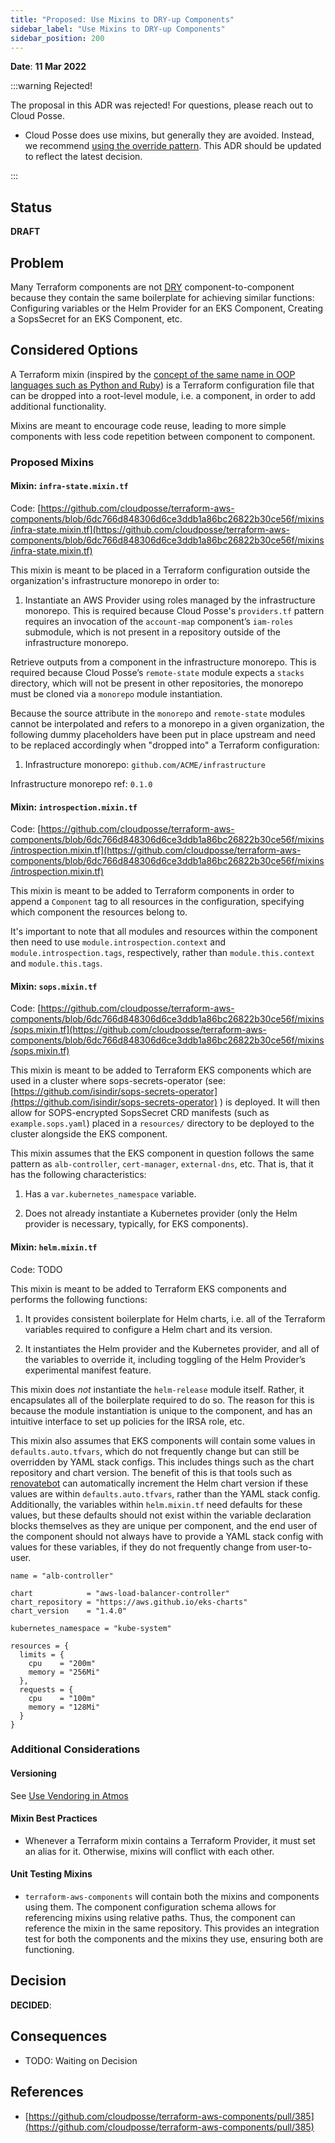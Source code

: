 ```yaml
---
title: "Proposed: Use Mixins to DRY-up Components"
sidebar_label: "Use Mixins to DRY-up Components"
sidebar_position: 200
---
```


**Date**: **11 Mar 2022**

:::warning Rejected!

The proposal in this ADR was rejected! For questions, please reach out to Cloud Posse.

- Cloud Posse does use mixins, but generally they are avoided. Instead, we recommend [using the override pattern](/learn/component-development/component-development#how-can-terraform-modules-or-resources-be-added-to-a-component). This ADR should be updated to reflect the latest decision.

:::

## Status
**DRAFT**

## Problem
Many Terraform components are not [DRY](https://en.wikipedia.org/wiki/Don%27t_repeat_yourself) component-to-component because they contain the same boilerplate for achieving similar functions: Configuring variables or the Helm Provider for an EKS Component, Creating a SopsSecret for an EKS Component, etc.

## Considered Options

A Terraform mixin (inspired by the [concept of the same name in OOP languages such as Python and Ruby](https://en.wikipedia.org/wiki/Mixin)) is a Terraform configuration file that can be dropped into a root-level module, i.e. a component, in order to add additional functionality.

Mixins are meant to encourage code reuse, leading to more simple components with less code repetition between component to component.

### Proposed Mixins

#### Mixin: `infra-state.mixin.tf`

Code: [https://github.com/cloudposse/terraform-aws-components/blob/6dc766d848306d6ce3ddb1a86bc26822b30ce56f/mixins/infra-state.mixin.tf](https://github.com/cloudposse/terraform-aws-components/blob/6dc766d848306d6ce3ddb1a86bc26822b30ce56f/mixins/infra-state.mixin.tf)

This mixin is meant to be placed in a Terraform configuration outside the organization's infrastructure monorepo in order to:

1. Instantiate an AWS Provider using roles managed by the infrastructure monorepo. This is required because Cloud Posse's `providers.tf` pattern requires an invocation of the `account-map` component’s `iam-roles` submodule, which is not present in a repository outside of the infrastructure monorepo.

Retrieve outputs from a component in the infrastructure monorepo. This is required because Cloud Posse’s `remote-state` module expects a `stacks` directory, which will not be present in other repositories, the monorepo must be cloned via a `monorepo` module instantiation.

Because the source attribute in the `monorepo` and `remote-state` modules cannot be interpolated and refers to a monorepo in a given organization, the following dummy placeholders have been put in place upstream and need to be replaced accordingly when "dropped into" a Terraform configuration:

1. Infrastructure monorepo: `github.com/ACME/infrastructure`

Infrastructure monorepo ref: `0.1.0`

#### Mixin: `introspection.mixin.tf`

Code: [https://github.com/cloudposse/terraform-aws-components/blob/6dc766d848306d6ce3ddb1a86bc26822b30ce56f/mixins/introspection.mixin.tf](https://github.com/cloudposse/terraform-aws-components/blob/6dc766d848306d6ce3ddb1a86bc26822b30ce56f/mixins/introspection.mixin.tf)

This mixin is meant to be added to Terraform components in order to append a `Component` tag to all resources in the configuration, specifying which component the resources belong to.

It's important to note that all modules and resources within the component then need to use `module.introspection.context` and `module.introspection.tags`, respectively, rather than `module.this.context` and `module.this.tags`.

#### Mixin: `sops.mixin.tf`

Code: [https://github.com/cloudposse/terraform-aws-components/blob/6dc766d848306d6ce3ddb1a86bc26822b30ce56f/mixins/sops.mixin.tf](https://github.com/cloudposse/terraform-aws-components/blob/6dc766d848306d6ce3ddb1a86bc26822b30ce56f/mixins/sops.mixin.tf)

This mixin is meant to be added to Terraform EKS components which are used in a cluster where sops-secrets-operator (see: [https://github.com/isindir/sops-secrets-operator](https://github.com/isindir/sops-secrets-operator) ) is deployed. It will then allow for SOPS-encrypted SopsSecret CRD manifests (such as `example.sops.yaml`) placed in a `resources/` directory to be deployed to the cluster alongside the EKS component.

This mixin assumes that the EKS component in question follows the same pattern as `alb-controller`, `cert-manager`, `external-dns`, etc. That is, that it has the following characteristics:

1. Has a `var.kubernetes_namespace` variable.

2. Does not already instantiate a Kubernetes provider (only the Helm provider is necessary, typically, for EKS components).

#### Mixin: `helm.mixin.tf`

Code: TODO

This mixin is meant to be added to Terraform EKS components and performs the following functions:

1. It provides consistent boilerplate for Helm charts, i.e. all of the Terraform variables required to configure a Helm chart and its version.

2. It instantiates the Helm provider and the Kubernetes provider, and all of the variables to override it, including toggling of the Helm Provider’s experimental manifest feature.

This mixin does _not_ instantiate the `helm-release` module itself. Rather, it encapsulates all of the boilerplate required to do so. The reason for this is because the module instantiation is unique to the component, and has an intuitive interface to set up policies for the IRSA role, etc.

This mixin also assumes that EKS components will contain some values in `defaults.auto.tfvars`, which do not frequently change but can still be overridden by YAML stack configs. This includes things such as the chart repository and chart version. The benefit of this is that tools such as [renovatebot](https://github.com/renovatebot) can automatically increment the Helm chart version if these values are within `defaults.auto.tfvars`, rather than the YAML stack config. Additionally, the variables within `helm.mixin.tf` need defaults for these values, but these defaults should not exist within the variable declaration blocks themselves as they are unique per component, and the end user of the component should not always have to provide a YAML stack config with values for these variables, if they do not frequently change from user-to-user.

```
name = "alb-controller"

chart            = "aws-load-balancer-controller"
chart_repository = "https://aws.github.io/eks-charts"
chart_version    = "1.4.0"

kubernetes_namespace = "kube-system"

resources = {
  limits = {
    cpu    = "200m"
    memory = "256Mi"
  },
  requests = {
    cpu    = "100m"
    memory = "128Mi"
  }
}
```

### Additional Considerations

#### Versioning

See [Use Vendoring in Atmos](/resources/adrs/adopted/use-vendoring-in-atmos)

#### Mixin Best Practices

- Whenever a Terraform mixin contains a Terraform Provider, it must set an alias for it. Otherwise, mixins will conflict with each other.

#### Unit Testing Mixins

- `terraform-aws-components` will contain both the mixins and components using them. The component configuration schema allows for referencing mixins using relative paths. Thus, the component can reference the mixin in the same repository. This provides an integration test for both the components and the mixins they use, ensuring both are functioning.

## Decision

**DECIDED**:

## Consequences

- TODO: Waiting on Decision

## References

- [https://github.com/cloudposse/terraform-aws-components/pull/385](https://github.com/cloudposse/terraform-aws-components/pull/385)


